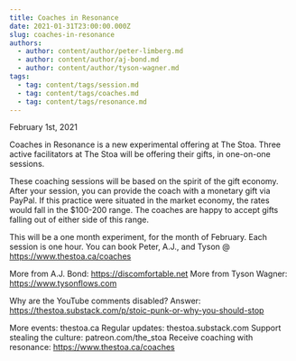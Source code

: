```yaml
---
title: Coaches in Resonance
date: 2021-01-31T23:00:00.000Z
slug: coaches-in-resonance
authors:
  - author: content/author/peter-limberg.md
  - author: content/author/aj-bond.md
  - author: content/author/tyson-wagner.md
tags:
  - tag: content/tags/session.md
  - tag: content/tags/coaches.md
  - tag: content/tags/resonance.md
---
```


February 1st, 2021

Coaches in Resonance is a new experimental offering at The Stoa. Three active facilitators at The Stoa will be offering their gifts, in one-on-one sessions.

These coaching sessions will be based on the spirit of the gift economy. After your session, you can provide the coach with a monetary gift via PayPal. If this practice were situated in the market economy, the rates would fall in the $100-200 range. The coaches are happy to accept gifts falling out of either side of this range.

This will be a one month experiment, for the month of February. Each session is one hour. You can book Peter, A.J., and Tyson @ https://www.thestoa.ca/coaches

More from A.J. Bond: https://discomfortable.net
More from Tyson Wagner: https://www.tysonflows.com

Why are the YouTube comments disabled? Answer: https://thestoa.substack.com/p/stoic-punk-or-why-you-should-stop

More events: thestoa.ca
Regular updates: thestoa.substack.com
Support stealing the culture: patreon.com/the_stoa
Receive coaching with resonance: https://www.thestoa.ca/coaches
